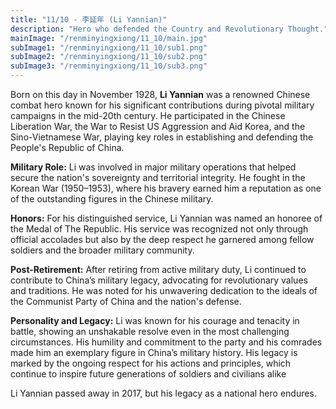 ```yaml
---
title: "11/10 - 李延年 (Li Yannian)"
description: "Hero who defended the Country and Revolutionary Thought."
mainImage: "/renminyingxiong/11_10/main.jpg"
subImage1: "/renminyingxiong/11_10/sub1.png"
subImage2: "/renminyingxiong/11_10/sub2.png"
subImage3: "/renminyingxiong/11_10/sub3.png"
---
```




Born on this day in November 1928, **Li Yannian** was a renowned Chinese combat hero known for his significant contributions during pivotal military campaigns in the mid-20th century. He participated in the Chinese Liberation War, the War to Resist US Aggression and Aid Korea, and the Sino-Vietnamese War, playing key roles in establishing and defending the People's Republic of China.


**Military Role:** Li was involved in major military operations that helped secure the nation's sovereignty and territorial integrity. He fought in the Korean War (1950–1953), where his bravery earned him a reputation as one of the outstanding figures in the Chinese military. 

**Honors:** For his distinguished service, Li Yannian was named an honoree of the Medal of The Republic. His service was recognized not only through official accolades but also by the deep respect he garnered among fellow soldiers and the broader military community.

**Post-Retirement:** After retiring from active military duty, Li continued to contribute to China’s military legacy, advocating for revolutionary values and traditions. He was noted for his unwavering dedication to the ideals of the Communist Party of China and the nation's defense.

**Personality and Legacy:** Li was known for his courage and tenacity in battle, showing an unshakable resolve even in the most challenging circumstances. His humility and commitment to the party and his comrades made him an exemplary figure in China’s military history. His legacy is marked by the ongoing respect for his actions and principles, which continue to inspire future generations of soldiers and civilians alike

Li Yannian passed away in 2017, but his legacy as a national hero endures.